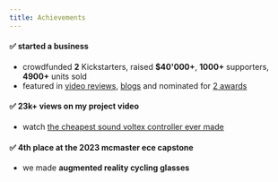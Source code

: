 ```yaml
---
title: Achievements
---
```


#### ✅ started a business
- crowdfunded **2** Kickstarters, raised **$40'000+**, **1000+** supporters, **4900+** units sold
- featured in [video reviews](https://www.youtube.com/watch?v=iNxRBXJvCo4), [blogs](https://kardify.com/2019/12/kickstarter-7-questions-with-felix-ha.html) and nominated for [2 awards](https://www.portfolio52.com/deck/11140/view)

#### ✅ 23k+ views on my project video
- watch [the cheapest sound voltex controller ever made](https://www.youtube.com/watch?v=W8n6pbJeWsM)

#### ✅ 4th place at the 2023 mcmaster ece capstone
- we made **augmented reality cycling glasses**
